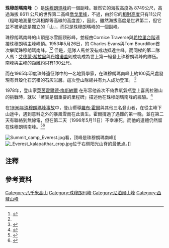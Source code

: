 {{Infobox mountain
| name            = 珠穆朗瑪南峰
| other_name      = 
| photo           = Mount Everest from Kala Patther.jpg
| photo_caption   = 珠穆朗瑪峰右側的副峰便是珠穆朗瑪南峰
| elevation_m     = 8749
| elevation_ref   = 
| prominence_m    = 11
| prominence_ref  = 
| map             = Nepal
| map_caption     = 
| label           = 珠穆朗瑪南峰
| label_position  = left
| location        = [[尼泊爾|尼泊爾]][[薩加瑪塔專區|薩加瑪塔專區]][[索盧坤布|索盧坤布]]<br />{{CHN}}[[西藏自治區|西藏自治區]][[日喀則市|日喀則市]][[定日縣|定日縣]]
| range           = [[喜馬拉雅山|喜馬拉雅山]]{{link-en|馬哈蘭格·喜瑪爾|Mahalangur Himal}}
| coordinates     = {{coord|27|59|6|N|86|55|33|E|display=inline,title}}
| coordinates_ref = {{备注|name=坐標|1=  此處的[[WGS84|WGS84]]經過了精確測算，在[http://www.adventurestats.com/tables/8000ergeo.shtml adventurestats]上有共識。它的誤差很不可能超過2"。}}
| first_ascent    = 1953年5月26日<ref name=Fallen/><ref name=Kerr>{{cite book|last1=Kerr|first1=Jim|title=Hillary and Norgay's Mount Everest Adventure: Great journeys across earth|date=2008|publisher=Heinemann-Raintree Library|isbn=9781403497550|page=45|url=https://books.google.com/books?id=rK_due8ny7wC&pg=PA45|access-date=2015-12-22|archive-date=2016-05-03|archive-url=https://web.archive.org/web/20160503022422/https://books.google.com/books?id=rK_due8ny7wC&pg=PA45|dead-url=no}}</ref>
}}
'''珠穆朗瑪南峰'''（{{lang-en|South Summit of Mount Everest}}）是[[珠穆朗瑪峰|珠穆朗瑪峰]]的一個副峰。雖然它的海拔高度為 8749公尺，高過海拔 8611 公尺的世界第二高峰[[喬戈里峰|喬戈里峰]]，不過，由於它的[[地形突起度|相對高度]]只有11公尺（粗略地測量它與相鄰等高線的高度差），因此，雖然海拔高度是世界第二，但它並不被承認是獨立的「山」，而只是珠穆朗瑪峰的一個副峰。

珠穆朗瑪南峰的山頂是冰雪圆顶形峰，並經由Cornice Traverse與[[希拉里台階|希拉里台階]]連接珠穆朗瑪主峰峰頂。1953年5月26日，{{link-en|1953年英國珠峰探險隊|1953 British Mount Everest expedition}}的 Charles Evans與Tom Bourdillon首次攀爬珠穆朗瑪南峰。<ref name=Fallen>{{cite book|last1=Isserman|first1=Maurice|last2=Weaver|first2=Stewart|title=Fallen Giants: A History of Himalayan Mountaineering from the Age of Empire to the Age of Extremes|date=2010|publisher=Yale University Press|isbn=9780300164206|pages=286–287|url=https://books.google.com/books?id=JgEKGGYEpZIC&pg=PA286|access-date=2016-01-01|archive-date=2016-05-01|archive-url=https://web.archive.org/web/20160501213557/https://books.google.com/books?id=JgEKGGYEpZIC&pg=PA286|dead-url=no}}</ref><ref name=Kerr/> 但是，這隊人馬並沒有成功抵達主峰。而同梯的第二隊人馬：[[艾德蒙·希拉里|艾德蒙·希拉里]]與[[丹增诺盖|丹增诺盖]]則成功成為世上第一組登上珠穆朗瑪峰的隊伍。南峰與主峰的距離約只有130公尺。

而在1965年印度珠峰遠征隊中的一名地質學家，在珠穆朗瑪南峰上約100英尺處發現有貝殼化石沉積的石灰岩層。這次登山隊總共有九人成功登頂。
<ref>{{cite book
 | last =Kohli
 | first =Mohan Singh
 | authorlink =Mohan Singh Kohli
 | title =Nine Atop Everest: Spectacular Indian Ascent
 | publisher =Indus Publishing
 | series =
 | volume =
 | edition =
 | date =2000
 | location =[[New_Delhi|New Delhi]]
 | pages =168–169
 | language =
 | url =https://books.google.com/books?id=KHkwqaXLmooC&pg=PA168&dq=Everest+South+Summit&hl=en&sa=X&ved=0CEAQ6AEwBWoVChMI4JmN-7fkyAIVCctjCh3I_gqZ#v=onepage&q=Everest%20South%20Summit&f=false
 | doi =
 | id =
 | isbn =9788173871115
 | mr =
 | zbl =
 | jfm =
 | access-date =2016-01-01
 | archive-date =2016-05-08
 | archive-url =https://web.archive.org/web/20160508204114/https://books.google.com/books?id=KHkwqaXLmooC&pg=PA168&dq=Everest+South+Summit&hl=en&sa=X&ved=0CEAQ6AEwBWoVChMI4JmN-7fkyAIVCctjCh3I_gqZ#v=onepage&q=Everest%20South%20Summit&f=false
 | dead-url =no
 }}</ref>

1978年，登山家[[萊茵霍爾德·梅斯納爾|萊茵霍爾德·梅斯納爾]] 在形容他首次不倚靠氧氣瓶登上喜馬拉雅山的挑戰時，就以「著實是個重要的里程碑」描述他在珠穆朗瑪南峰的經驗。<ref>{{cite book
 | last =Messner
 | first =Reinhold
 | authorlink =萊茵霍爾德·梅斯納爾
 | title =Everest: Expedition to the Ultimate
 | publisher =[[Kaye_&_Ward|Kaye & Ward]]
 | series =
 | volume =
 | edition =
 | date =1979
 | location =
 | pages =
 | language =
 | url =https://books.google.com/books?id=wxuCAAAAMAAJ&dq=editions:ISBN1910240214
 | doi =
 | id =
 | isbn =9780195201352
 | mr =
 | zbl =
 | jfm =
 | access-date =2016-01-01
 | archive-date =2016-05-09
 | archive-url =https://web.archive.org/web/20160509003953/https://books.google.com/books?id=wxuCAAAAMAAJ&dq=editions:ISBN1910240214
 | dead-url =no
 }}</ref>

在[[1996年珠穆朗瑪峰事故|1996年珠穆朗瑪峰事故]]中，登山嚮導[[羅布‧霍爾|羅布‧霍爾]]與其他三名登山者，在從主峰下山途中，遇到意料之外的暴風雪而在此喪生。霍爾撐過了遇難的第一晚，並在第二天有聯絡到無線電，但在第二天（1996年5月11日）不幸凍死。而他的遺體仍然留在珠穆朗瑪南峰。<ref>{{cite book
 | last =Boukreev
 | first =Anatoli
 | authorlink =阿納托利·波克里夫
 | last2 =DeWalt
 | first2 =G. Weston
 | author2-link =
 | title =The Climb: Tragic Ambitions on Everest
 | publisher =[[St._Martin's_Griffin|St. Martin's Griffin]]
 | series =
 | volume =
 | edition =
 | date =2015
 | location =
 | pages =199
 | language =
 | url =https://books.google.com/books?id=rNdfCgAAQBAJ&printsec=frontcover&dq=Rob+Hall+South+Summit&hl=en&sa=X&ved=0CCgQ6AEwAmoVChMIvt6MpqfkyAIVgk2ICh11bgSl#v=onepage&q=Rob%20Hall%20South%20Summit&f=false
 | doi =
 | id =
 | isbn =9781250099822
 | mr =
 | zbl =
 | jfm =
 | access-date =2016-01-01
 | archive-date =2016-05-10
 | archive-url =https://web.archive.org/web/20160510015552/https://books.google.com/books?id=rNdfCgAAQBAJ&printsec=frontcover&dq=Rob+Hall+South+Summit&hl=en&sa=X&ved=0CCgQ6AEwAmoVChMIvt6MpqfkyAIVgk2ICh11bgSl#v=onepage&q=Rob%20Hall%20South%20Summit&f=false
 | dead-url =no
 }}</ref><ref>{{cite book
 | last =Simpson
 | first =Joe
 | authorlink =Joe Simpson (mountaineer)
 | title =Dark Shadows Falling
 | publisher =[[The_Mountaineers_(club)|The Mountaineers Books]]
 | series =
 | volume =
 | edition =
 | date =1999
 | location =
 | pages =33–40
 | language =
 | url =https://books.google.com/books?id=_0Lxarn5Xc0C&pg=PA34&dq=Rob+Hall+South+Summit&hl=en&sa=X&ved=0CC8Q6AEwA2oVChMIqe-x6KjkyAIV0jeICh1jgw0W#v=onepage&q=Rob%20Hall%20South%20Summit&f=false
 | doi =
 | id =
 | isbn =9780898865905
 | mr =
 | zbl =
 | jfm =
 | access-date =2016-01-01
 | archive-date =2016-05-02
 | archive-url =https://web.archive.org/web/20160502035622/https://books.google.com/books?id=_0Lxarn5Xc0C&pg=PA34&dq=Rob+Hall+South+Summit&hl=en&sa=X&ved=0CC8Q6AEwA2oVChMIqe-x6KjkyAIV0jeICh1jgw0W#v=onepage&q=Rob%20Hall%20South%20Summit&f=false
 | dead-url =no
 }}</ref>

[[File:Summit_camp_Everest.jpg|thumb]]看，顶峰是珠穆朗瑪南峰]]
[[File:_Everest_kalapatthar_crop.jpg|thumb]]位于右侧阳光山脊的最低点。]]


== 注釋 ==
{{Reflist|group=註}}

== 參考資料 ==
{{Reflist}}

{{Mount Everest}}

[[Category:八千米高山|Category:八千米高山]]
[[Category:珠穆朗玛峰|Category:珠穆朗玛峰]]
[[Category:尼泊爾山峰|Category:尼泊爾山峰]]
[[Category:西藏山峰|Category:西藏山峰]]